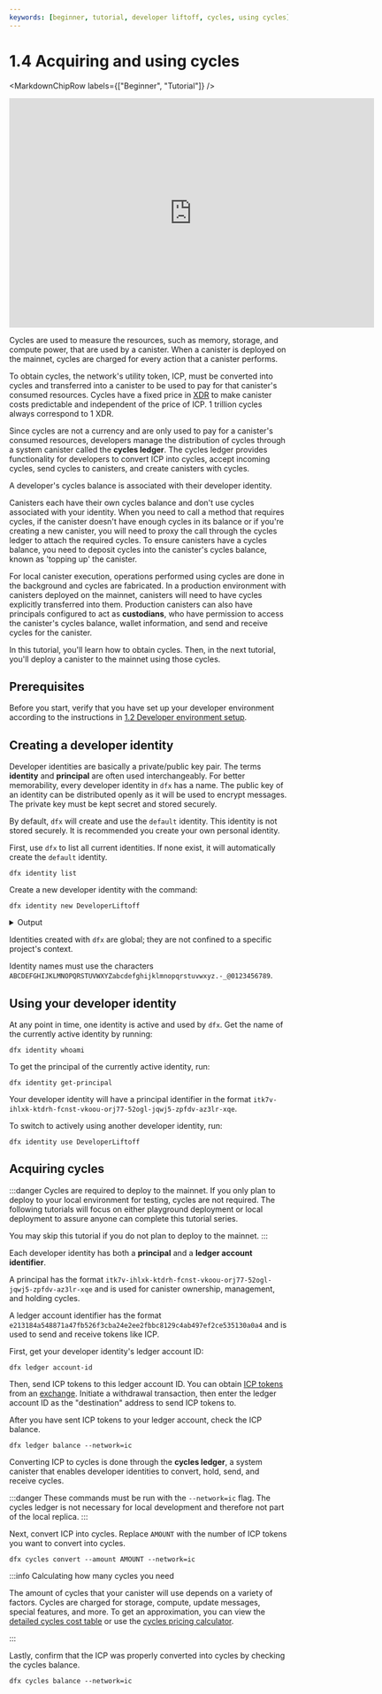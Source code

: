 ```yaml
---
keywords: [beginner, tutorial, developer liftoff, cycles, using cycles]
---
```




# 1.4 Acquiring and using cycles

<MarkdownChipRow labels={["Beginner", "Tutorial"]} />

<div class="text--center">
<p> </p>
</div>
<div class="text--center">
<iframe width="660" height="415" src="https://www.youtube.com/embed/eynEk3Bz7QY?si=EBRlMgOyjHQKkPy4" title="YouTube video player" frameborder="0" allow="accelerometer; autoplay; clipboard-write; encrypted-media; gyroscope; picture-in-picture; web-share" allowfullscreen></iframe> </div>

Cycles are used to measure the resources, such as memory, storage, and compute power, that are used by a <GlossaryTooltip>canister</GlossaryTooltip>. When a canister is deployed on the mainnet, cycles are charged for every action that a canister performs.

To obtain cycles, the network's utility token, ICP, must be converted into cycles and transferred into a canister to be used to pay for that canister's consumed resources. Cycles have a fixed price in [XDR](/docs/references/glossary#x) to make canister costs predictable and independent of the price of ICP. 1 trillion cycles always correspond to 1 XDR.

Since cycles are not a currency and are only used to pay for a canister's consumed resources, developers manage the distribution of cycles through a system canister called the **cycles ledger**. The cycles ledger provides functionality for developers to convert ICP into cycles, accept incoming cycles, send cycles to canisters, and create canisters with cycles.

A developer's cycles balance is associated with their developer identity.

Canisters each have their own cycles balance and don't use cycles associated with your identity. When you need to call a method that requires cycles, if the canister doesn't have enough cycles in its balance or if you're creating a new canister, you will need to proxy the call through the cycles ledger to attach the required cycles. To ensure canisters have a cycles balance, you need to deposit cycles into the canister's cycles balance, known as 'topping up' the canister.

For local canister execution, operations performed using cycles are done in the background and cycles are fabricated. In a production environment with canisters deployed on the mainnet, canisters will need to have cycles explicitly transferred into them. Production canisters can also have principals configured to act as **custodians**, who have permission to access the canister's cycles balance, wallet information, and send and receive cycles for the canister.

In this tutorial, you'll learn how to obtain cycles. Then, in the next tutorial, you'll deploy a canister to the mainnet using those cycles.

## Prerequisites

Before you start, verify that you have set up your developer environment according to the instructions in [1.2 Developer environment setup](/docs/tutorials/developer-liftoff/level-1/1.2-dev-env).

## Creating a developer identity

Developer identities are basically a private/public key pair. The terms **identity** and **principal** are often used interchangeably. For better memorability, every developer identity in `dfx` has a name. The public key of an identity can be distributed openly as it will be used to encrypt messages. The private key must be kept secret and stored securely.

By default, `dfx` will create and use the `default` identity. This identity is not stored securely. It is recommended you create your own personal identity.

First, use `dfx` to list all current identities. If none exist, it will automatically create the `default` identity.

```
dfx identity list
```

Create a new developer identity with the command:

```
dfx identity new DeveloperLiftoff
```

<details>
<summary>Output</summary>

```
Your seed phrase for identity 'DeveloperLiftoff': hotel knock any token tooth deal fossil salmon coral idea tip weapon cotton save fiction major arrive history library clerk depth poet path guide
Write it down in a safe place, as this information can be used to reconstruct your key in case of emergency.
Created identity: "DeveloperLiftoff".
```

</details>

Identities created with `dfx` are global; they are not confined to a specific project's context.

Identity names must use the characters `ABCDEFGHIJKLMNOPQRSTUVWXYZabcdefghijklmnopqrstuvwxyz.-_@0123456789`.

## Using your developer identity

At any point in time, one identity is active and used by `dfx`. Get the name of the currently active identity by running:

```
dfx identity whoami
```

To get the principal of the currently active identity, run:

```
dfx identity get-principal
```

Your developer identity will have a principal identifier in the format `itk7v-ihlxk-ktdrh-fcnst-vkoou-orj77-52ogl-jqwj5-zpfdv-az3lr-xqe`.

To switch to actively using another developer identity, run:

```
dfx identity use DeveloperLiftoff
```

## Acquiring cycles

:::danger
Cycles are required to deploy to the mainnet. If you only plan to deploy to your local environment for testing, cycles are not required. The following tutorials will focus on either playground deployment or local deployment to assure anyone can complete this tutorial series.

You may skip this tutorial if you do not plan to deploy to the mainnet.
:::


Each developer identity has both a **principal** and a **ledger account identifier**.

A principal has the format `itk7v-ihlxk-ktdrh-fcnst-vkoou-orj77-52ogl-jqwj5-zpfdv-az3lr-xqe` and is used for canister ownership, management, and holding cycles.

A ledger account identifier has the format `e213184a548871a47fb526f3cba24e2ee2fbbc8129c4ab497ef2ce535130a0a4` and is used to send and receive tokens like ICP.

First, get your developer identity's ledger account ID:

```
dfx ledger account-id
```

Then, send ICP tokens to this ledger account ID. You can obtain [ICP tokens](https://internetcomputer.org/icp-tokens) from an [exchange](https://coinmarketcap.com/currencies/internet-computer/markets). Initiate a withdrawal transaction, then enter the ledger account ID as the "destination" address to send ICP tokens to.

After you have sent ICP tokens to your ledger account, check the ICP balance.

```
dfx ledger balance --network=ic
```

Converting ICP to cycles is done through the **cycles ledger**, a system canister that enables developer identities to convert, hold, send, and receive cycles.

:::danger
These commands must be run with the `--network=ic` flag. The cycles ledger is not necessary for local development and therefore not part of the local replica.
:::

Next, convert ICP into cycles. Replace `AMOUNT` with the number of ICP tokens you want to convert into cycles.

```
dfx cycles convert --amount AMOUNT --network=ic
```

:::info Calculating how many cycles you need

The amount of cycles that your canister will use depends on a variety of factors. Cycles are charged for storage, compute, update messages, special features, and more. To get an approximation, you can view the [detailed cycles cost table](/docs/building-apps/essentials/gas-cost) or use the [cycles pricing calculator](/docs/building-apps/essentials/cost-estimations-and-examples).

:::

Lastly, confirm that the ICP was properly converted into cycles by checking the cycles balance.

```
dfx cycles balance --network=ic
```


<TutorialFooter />